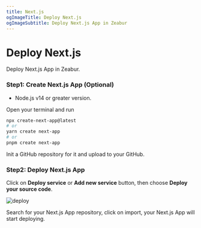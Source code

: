 ```yaml
---
title: Next.js
ogImageTitle: Deploy Next.js
ogImageSubtitle: Deploy Next.js App in Zeabur
---
```


<WorkingInProgress />

# Deploy Next.js

Deploy Next.js App in Zeabur.

### Step1: Create Next.js App (Optional)

- Node.js v14 or greater version.

Open your terminal and run
```bash
npx create-next-app@latest
# or
yarn create next-app
# or
pnpm create next-app
```

Init a GitHub repository for it and upload to your GitHub.

### Step2: Deploy Next.js App

Click on **Deploy service** or **Add new service** button, then choose **Deploy your source code**.

![deploy](/deploy/common/select-service.en-US.png)

Search for your Next.js App repository, click on import, your Next.js App will start deploying.

